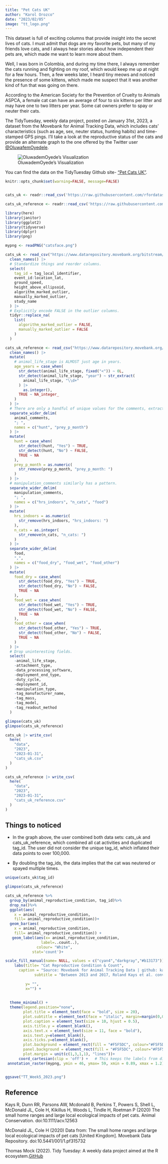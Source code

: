 ```yaml
---
title: "Pet Cats UK"
author: "Karol Orozco"
date: "2023/02/05"
image: "tt_logo.png"
---
```



This dataset is full of exciting columns that provide insight into the secret lives of cats. I must admit that dogs are my favorite pets, but many of my friends love cats, and I always hear stories about how independent their pets are, which made me want to learn more about them.

Well, I was born in Colombia, and during my time there, I always remember the cats running and fighting on my roof, which would keep me up at night for a few hours. Then, a few weeks later, I heard tiny meows and noticed the presence of some kittens, which made me suspect that it was another kind of fun that was going on there.

According to the American Society for the Prevention of Cruelty to Animals ASPCA, a female cat can have an average of four to six kittens per litter and may have one to two litters per year. Some cat owners prefer to spay or neuter their cats.

The TidyTuesday, weekly data project, posted on January 31st, 2023, a dataset from the Movebank for Animal Tracking Data, which includes cats' characteristics (such as age, sex, neuter status, hunting habits) and time-stamped GPS pings.  I'll take a look at the reproductive status of the cats and provide an alternate graph to the one offered by the Twitter user [@OluwafemOyedele](https://twitter.com/OluwafemOyedele/status/1621817963232874496/photo/1).

![OluwademOyede's Visualization](cat_orig.jpg)

You can find the data on the TidyTuesday Github site- ["Pet Cats UK"](https://github.com/rfordatascience/tidytuesday/blob/master/data/2023/2023-01-31/readme.md).



```r
knitr::opts_chunk$set(warning=FALSE, message=FALSE)


cats_uk <- readr::read_csv('https://raw.githubusercontent.com/rfordatascience/tidytuesday/master/data/2023/2023-01-31/cats_uk.csv')

cats_uk_reference <- readr::read_csv('https://raw.githubusercontent.com/rfordatascience/tidytuesday/master/data/2023/2023-01-31/cats_uk_reference.csv')

library(here)
library(janitor)
library(ggplot2)
library(tidyverse)
library(dplyr)
library(png)
```


```r
mypng <- readPNG("catsface.png")
```


```r
cats_uk <- read_csv("https://www.datarepository.movebank.org/bitstream/handle/10255/move.883/Pet%20Cats%20United%20Kingdom.csv?sequence=3") |> 
  clean_names() |> 
  # Standardize things and reorder columns.
  select(
    tag_id = tag_local_identifier,
    event_id:location_lat,
    ground_speed,
    height_above_ellipsoid,
    algorithm_marked_outlier,
    manually_marked_outlier,
    study_name
  ) |> 
  # Explicitly encode FALSE in the outlier columns.
  tidyr::replace_na(
    list(
      algorithm_marked_outlier = FALSE,
      manually_marked_outlier = FALSE
    )
  )

cats_uk_reference <- read_csv("https://www.datarepository.movebank.org/bitstream/handle/10255/move.884/Pet%20Cats%20United%20Kingdom-reference-data.csv?sequence=1") |>
  clean_names() |> 
  mutate(
    # animal_life_stage is ALMOST just age in years.
    age_years = case_when(
      str_detect(animal_life_stage, fixed("<")) ~ 0L,
      str_detect(animal_life_stage, "year") ~ str_extract(
        animal_life_stage, "\\d+"
      ) |> 
        as.integer(),
      TRUE ~ NA_integer_
    )
  ) |> 
  # There are only a handful of unique values for the comments, extract those.
  separate_wider_delim(
    animal_comments,
    "; ",
    names = c("hunt", "prey_p_month")
  ) |> 
  mutate(
    hunt = case_when(
      str_detect(hunt, "Yes") ~ TRUE,
      str_detect(hunt, "No") ~ FALSE,
      TRUE ~ NA
    ),
    prey_p_month = as.numeric(
      str_remove(prey_p_month, "prey_p_month: ")
    )
  ) |> 
  # manipulation_comments similarly has a pattern.
  separate_wider_delim(
    manipulation_comments,
    "; ",
    names = c("hrs_indoors", "n_cats", "food")
  ) |> 
  mutate(
    hrs_indoors = as.numeric(
      str_remove(hrs_indoors, "hrs_indoors: ")
    ),
    n_cats = as.integer(
      str_remove(n_cats, "n_cats: ")
    )
  ) |> 
  separate_wider_delim(
    food,
    ",",
    names = c("food_dry", "food_wet", "food_other")
  ) |> 
  mutate(
    food_dry = case_when(
      str_detect(food_dry, "Yes") ~ TRUE,
      str_detect(food_dry, "No") ~ FALSE,
      TRUE ~ NA
    ),
    food_wet = case_when(
      str_detect(food_wet, "Yes") ~ TRUE,
      str_detect(food_wet, "No") ~ FALSE,
      TRUE ~ NA
    ),
    food_other = case_when(
      str_detect(food_other, "Yes") ~ TRUE,
      str_detect(food_other, "No") ~ FALSE,
      TRUE ~ NA
    )
  ) |>
  # Drop uninteresting fields.
  select(
    -animal_life_stage,
    -attachment_type,
    -data_processing_software,
    -deployment_end_type,
    -duty_cycle,
    -deployment_id,
    -manipulation_type,
    -tag_manufacturer_name,
    -tag_mass,
    -tag_model,
    -tag_readout_method
  )

glimpse(cats_uk)
glimpse(cats_uk_reference)

cats_uk |> write_csv(
  here(
    "data",
    "2023",
    "2023-01-31",
    "cats_uk.csv"
  )
)

cats_uk_reference |> write_csv(
  here(
    "data",
    "2023",
    "2023-01-31",
    "cats_uk_reference.csv"
  )
)
```

## Things to noticed

- In the graph above, the user combined both data sets: cats_uk and cats_uk_reference, which combined all cat activities and duplicated tag_id. The user did not consider the unique tag_id, which inflated their data points to over 100,000.

- By doubling the tag_ids, the data implies that the cat was neutered or spayed multiple times.


```r
unique(cats_uk$tag_id)
```


```r
glimpse(cats_uk_reference)
```

```r

cats_uk_reference %>%
  group_by(animal_reproductive_condition, tag_id)%>%
  drop_na()%>%
  ggplot(aes(
    x = animal_reproductive_condition,
    fill= animal_reproductive_condition))+
  geom_bar(aes(
    x = animal_reproductive_condition,
    fill= animal_reproductive_condition)) +
   geom_label(aes(x= animal_reproductive_condition,
                label=..count..),
              colour= "White",
            stat='count')+

scale_fill_manual(name= NULL, values = c("cyan4","darkgray","#b13173"))+
    labs(title= "Cat Reproductive Condition & Count",
      caption = "Source: Movebank for Animal Tracking Data | github: karolo-89 | February 5th, 2023",
             subtitle = "Between 2013 and 2017, Roland Kays et al. convinced hundreds of volunteers in the U.S., \nU.K., Australia, and New Zealand to strap GPS sensors on their pet cats and provide general information about them.",

         y= "",
         x="") +
  
  
  theme_minimal() +
  theme(legend.position="none",
        plot.title = element_text(face = "bold", size = 20),
        plot.subtitle = element_text(face = "italic", margin=margin(0,0,60,0)),
        plot.caption = element_text(size = 10, hjust = 0.5),
        axis.title.y = element_blank(),
        axis.text.x = element_text(size = 11, face = "bold"),
        axis.text.y=element_blank(),
        axis.ticks.y=element_blank(),
        plot.background = element_rect(fill = "#F5F5DC", colour="#F5F5DC"),
        panel.background = element_rect(fill = "#F5F5DC", colour="#F5F5DC"),
        plot.margin = unit(c(1,3,1,1), "lines"))+
      coord_cartesian(clip = 'off') +   # This keeps the labels from disappearing
 annotation_raster(mypng, ymin = 46, ymax= 59, xmin = 0.89, xmax = 1.2)


ggsave("TT_Week5_2023.png")

```



## Reference

Kays R, Dunn RR, Parsons AW, Mcdonald B, Perkins T, Powers S, Shell L, McDonald JL, Cole H, Kikillus H, Woods L, Tindle H, Roetman P (2020) The small home ranges and large local ecological impacts of pet cats. Animal Conservation. doi:10.1111/acv.12563

McDonald JL, Cole H (2020) Data from: The small home ranges and large local ecological impacts of pet cats [United Kingdom]. Movebank Data Repository. doi:10.5441/001/1.pf315732

Thomas Mock (2022). Tidy Tuesday: A weekly data project aimed at the R ecosystem.[GitHub](https://github.com/rfordatascience/tidytuesday)
